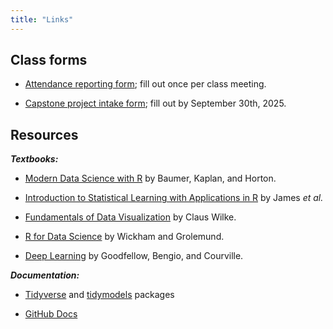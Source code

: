 ```yaml
---
title: "Links"
---
```


## Class forms {#sec-class-forms}

-   [Attendance reporting form](https://forms.gle/yRWgVEkZH38KJhPt9); fill out once per class meeting.

-   [Capstone project intake form](https://forms.gle/ZedC6ZMHi5KhsDNH7); fill out by September 30th, 2025.

## Resources

***Textbooks:***

-   [Modern Data Science with R](https://mdsr-book.github.io/mdsr2e/) by Baumer, Kaplan, and Horton.

-   [Introduction to Statistical Learning with Applications in R](https://www.statlearning.com/) by James *et al.*

-   [Fundamentals of Data Visualization](https://clauswilke.com/dataviz/) by Claus Wilke.

-   [R for Data Science](https://r4ds.had.co.nz/) by Wickham and Grolemund.

-   [Deep Learning](https://www.deeplearningbook.org/) by Goodfellow, Bengio, and Courville.

***Documentation:***

-   [Tidyverse](https://www.tidyverse.org/) and [tidymodels](https://www.tidymodels.org/) packages

-   [GitHub Docs](https://docs.github.com/en)
